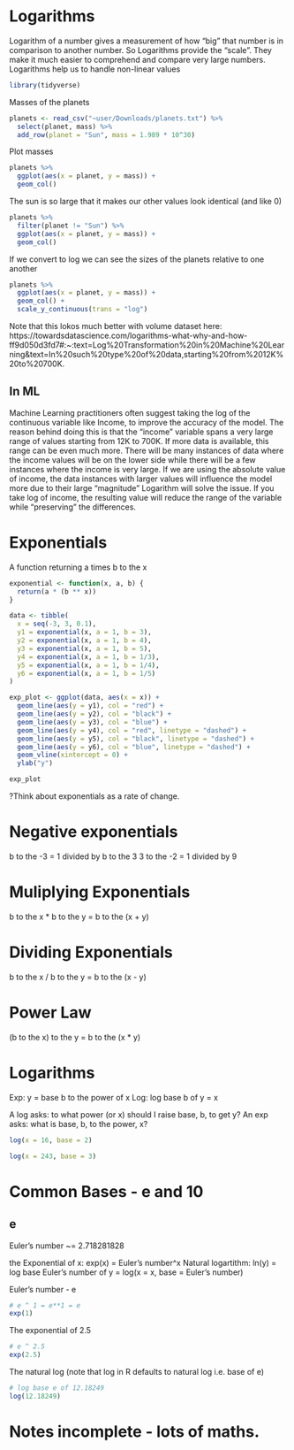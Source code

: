 # Logarithms
Logarithm of a number gives a measurement of how “big” that number is in comparison to another number.
So Logarithms provide the “scale”. They make it much easier to comprehend and compare very large numbers.
Logarithms help us to handle non-linear values

```r
library(tidyverse)
```
Masses of the planets
```r
planets <- read_csv("~user/Downloads/planets.txt") %>% 
  select(planet, mass) %>% 
  add_row(planet = "Sun", mass = 1.989 * 10^30)
```
Plot masses
```r
planets %>% 
  ggplot(aes(x = planet, y = mass)) +
  geom_col()
```
The sun is so large that it makes our other values look identical (and like 0)
```r
planets %>% 
  filter(planet != "Sun") %>% 
  ggplot(aes(x = planet, y = mass)) +
  geom_col()
```
If we convert to log we can see the sizes of the planets relative to one another
```r
planets %>% 
  ggplot(aes(x = planet, y = mass)) +
  geom_col() +
  scale_y_continuous(trans = "log")
```
Note that this lokos much better with volume dataset here: https://towardsdatascience.com/logarithms-what-why-and-how-ff9d050d3fd7#:~:text=Log%20Transformation%20in%20Machine%20Learning&text=In%20such%20type%20of%20data,starting%20from%2012K%20to%20700K.

## In ML
Machine Learning practitioners often suggest taking the log of the continuous variable like Income, to improve the accuracy of the model.
The reason behind doing this is that the “income” variable spans a very large range of values starting from 12K to 700K. If more data is available, this range can be even much more. There will be many instances of data where the income values will be on the lower side while there will be a few instances where the income is very large.
If we are using the absolute value of income, the data instances with larger values will influence the model more due to their large “magnitude”
Logarithm will solve the issue. If you take log of income, the resulting value will reduce the range of the variable while “preserving” the differences.

# Exponentials

A function returning a times b to the x
```r
exponential <- function(x, a, b) {
  return(a * (b ** x))
}

data <- tibble(
  x = seq(-3, 3, 0.1),
  y1 = exponential(x, a = 1, b = 3),
  y2 = exponential(x, a = 1, b = 4),
  y3 = exponential(x, a = 1, b = 5),
  y4 = exponential(x, a = 1, b = 1/3),
  y5 = exponential(x, a = 1, b = 1/4),
  y6 = exponential(x, a = 1, b = 1/5)
)

exp_plot <- ggplot(data, aes(x = x)) +
  geom_line(aes(y = y1), col = "red") +
  geom_line(aes(y = y2), col = "black") +
  geom_line(aes(y = y3), col = "blue") +
  geom_line(aes(y = y4), col = "red", linetype = "dashed") +
  geom_line(aes(y = y5), col = "black", linetype = "dashed") +
  geom_line(aes(y = y6), col = "blue", linetype = "dashed") +
  geom_vline(xintercept = 0) +
  ylab("y") 

exp_plot
```
?Think about exponentials as a rate of change.

# Negative exponentials

b to the -3 = 1 divided by b to the 3
3 to the -2 = 1 divided by 9

# Muliplying Exponentials
b to the x * b to the y = b to the (x + y)

# Dividing Exponentials
b to the x / b to the y = b to the (x - y)

# Power Law
(b to the x) to the y = b to the (x * y)

# Logarithms

Exp: y = base b to the power of x
Log: log base b of y = x

A log asks: to what power (or x) should I raise base, b, to get y?
An exp asks: what is base, b, to the power, x?

```r
log(x = 16, base = 2)
```

```r
log(x = 243, base = 3)
```

# Common Bases - e and 10

## e
Euler's number ~= 2.718281828

the Exponential of x: exp(x) = Euler's number^x
Natural logartithm: ln(y) = log base Euler's number of y = log(x = x, base = Euler's number)

Euler's number - e
```r
# e ^ 1 = e**1 = e 
exp(1)
```

The exponential of 2.5
```r
# e ^ 2.5
exp(2.5)
```

The natural log (note that log in R defaults to natural log i.e. base of e)
```r
# log base e of 12.18249
log(12.18249)
```

# Notes incomplete - lots of maths.



